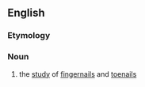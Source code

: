 ==English==

===Etymology===
{{confix|en|onycho|logy}}

===Noun===
{{en-noun|-}}

# {{lb|en|medicine}} the [[study]] of [[fingernail]]s and [[toenail]]s